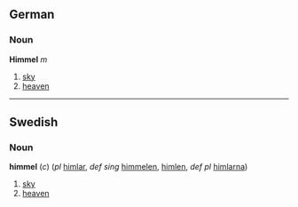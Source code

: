 ==German==
===Noun===
'''Himmel''' ''m''

#[[sky]]
#[[heaven]]
----
==Swedish==
===Noun===
'''himmel''' (''c'') (''pl'' [[himlar]], ''def sing''  [[himmelen]], [[himlen]], ''def pl'' [[himlarna]])

#[[sky]]
#[[heaven]]
